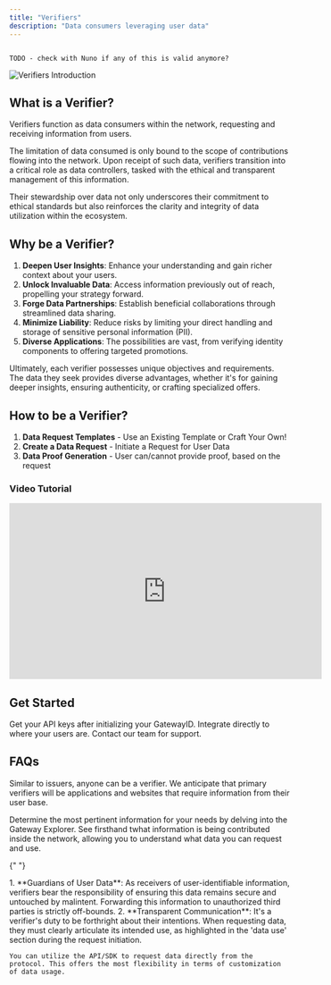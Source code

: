 ```yaml
---
title: "Verifiers"
description: "Data consumers leveraging user data"
---
```


```

TODO - check with Nuno if any of this is valid anymore?

```

![Verifiers Introduction](/assets/roles/verifiers-intro.png)

## What is a Verifier?

Verifiers function as data consumers within the network, requesting and receiving information from users.

The limitation of data consumed is only bound to the scope of contributions flowing into the network. Upon receipt of such data, verifiers transition into a critical role as data controllers, tasked with the ethical and transparent management of this information.

Their stewardship over data not only underscores their commitment to ethical standards but also reinforces the clarity and integrity of data utilization within the ecosystem.

## Why be a Verifier?

1. **Deepen User Insights**: Enhance your understanding and gain richer context about your users.
2. **Unlock Invaluable Data**: Access information previously out of reach, propelling your strategy forward.
3. **Forge Data Partnerships**: Establish beneficial collaborations through streamlined data sharing.
4. **Minimize Liability**: Reduce risks by limiting your direct handling and storage of sensitive personal information (PII).
5. **Diverse Applications**: The possibilities are vast, from verifying identity components to offering targeted promotions.

Ultimately, each verifier possesses unique objectives and requirements. The data they seek provides diverse advantages, whether it's for gaining deeper insights, ensuring authenticity, or crafting specialized offers.

## How to be a Verifier?

1. **Data Request Templates** - Use an Existing Template or Craft Your Own!
2. **Create a Data Request** - Initiate a Request for User Data
3. **Data Proof Generation** - User can/cannot provide proof, based on the request

### Video Tutorial

<iframe
  width="560"
  height="315"
  src="https://www.youtube.com/embed/IZJKRYva1KM?si=C-vUpuYX2rcLdmml"
  title="YouTube video player"
  frameBorder="0"
  allow="accelerometer; autoplay; clipboard-write; encrypted-media; gyroscope; picture-in-picture; web-share"
  allowFullScreen
></iframe>

## Get Started

<CardGroup cols={3}>
  <Card
    title="Dashboard"
    icon="table-columns"
    color="#F5B5FF"
    href="https://gateway.tech"
  >
    Get your API keys after initializing your GatewayID.
  </Card>
  <Card title="Widgets" icon="mobile-button" color="#F5B5FF">
    Integrate directly to where your users are.
  </Card>
  <Card title="Talk to an Expert" icon="phone" color="#F5B5FF">
    Contact our team for support.
  </Card>
</CardGroup>

## FAQs

<AccordionGroup>
  <Accordion title="Who can be a verifer/consume data?">
    Similar to issuers, anyone can be a verifier. We anticipate that primary verifiers will be applications and websites that require information from their user base.
  </Accordion>

  <Accordion title="What information should I verify?">

Determine the most pertinent information for your needs by delving into the Gateway Explorer. See firsthand twhat information is being contributed inside the network, allowing you to understand what data you can request and use.

  </Accordion>

{" "}

<Accordion title="What is the issuer responsible/liable for?">
  1. **Guardians of User Data**: As receivers of user-identifiable information,
  verifiers bear the responsibility of ensuring this data remains secure and
  untouched by malintent. Forwarding this information to unauthorized third
  parties is strictly off-bounds. 2. **Transparent Communication**: It's a
  verifier's duty to be forthright about their intentions. When requesting data,
  they must clearly articulate its intended use, as highlighted in the 'data
  use' section during the request initiation.
</Accordion>

  <Accordion title="How can I verify data directly through the protocol?">

    You can utilize the API/SDK to request data directly from the protocol. This offers the most flexibility in terms of customization of data usage.

  </Accordion>

</AccordionGroup>
